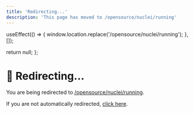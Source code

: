 ```yaml
---
title: 'Redirecting...'
description: 'This page has moved to /opensource/nuclei/running'
---
```



  useEffect(() => {
    window.location.replace('/opensource/nuclei/running');
  }, []);
  
  return null;
};

<RedirectComponent />

# 🔄 Redirecting...

You are being redirected to [/opensource/nuclei/running](/opensource/nuclei/running).

If you are not automatically redirected, [click here](/opensource/nuclei/running).

<script dangerouslySetInnerHTML={{
  __html: `
    setTimeout(function() {
      if (typeof window !== 'undefined') {
        window.location.href = '/opensource/nuclei/running';
      }
    }, 100);
  `
}} />